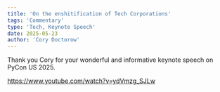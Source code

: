 ```yaml
---
title: 'On the enshitification of Tech Corporations'
tags: 'Commentary'
type: 'Tech, Keynote Speech'
date: 2025-05-23
author: 'Cory Doctorow'
---
```


Thank you Cory for your wonderful and informative keynote speech on PyCon US 2025.

https://www.youtube.com/watch?v=ydVmzg_SJLw